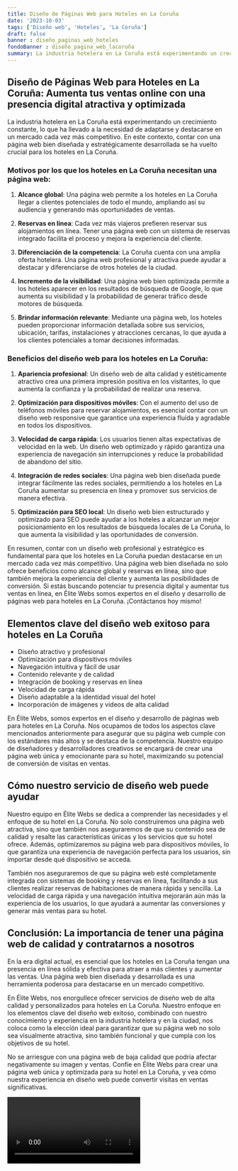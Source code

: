 ```yaml
---
title: Diseño de Páginas Web para Hoteles en La Coruña
date: '2023-10-03'
tags: ['Diseño web', 'Hoteles', 'La Coruña']
draft: false
banner : diseño_paginas_web_hoteles
fondoBanner : diseño_pagina_web_lacoruña
summary: La industria hotelera en La Coruña está experimentando un crecimiento constante, lo que ha llevado a la necesidad de adaptarse y destacarse en un mercado cada vez más competitivo. En este contexto, contar con una página web bien diseñada y estratégicamente desarrollada se ha vuelto crucial para los hoteles en La Coruña. 
---
```


## Diseño de Páginas Web para Hoteles en La Coruña: Aumenta tus ventas online con una presencia digital atractiva y optimizada

La industria hotelera en La Coruña está experimentando un crecimiento constante, lo que ha llevado a la necesidad de adaptarse y destacarse en un mercado cada vez más competitivo. En este contexto, contar con una página web bien diseñada y estratégicamente desarrollada se ha vuelto crucial para los hoteles en La Coruña. 

### Motivos por los que los hoteles en La Coruña necesitan una página web:

1. **Alcance global**: Una página web permite a los hoteles en La Coruña llegar a clientes potenciales de todo el mundo, ampliando así su audiencia y generando más oportunidades de ventas.

2. **Reservas en línea**: Cada vez más viajeros prefieren reservar sus alojamientos en línea. Tener una página web con un sistema de reservas integrado facilita el proceso y mejora la experiencia del cliente.

3. **Diferenciación de la competencia**: La Coruña cuenta con una amplia oferta hotelera. Una página web profesional y atractiva puede ayudar a destacar y diferenciarse de otros hoteles de la ciudad.

4. **Incremento de la visibilidad**: Una página web bien optimizada permite a los hoteles aparecer en los resultados de búsqueda de Google, lo que aumenta su visibilidad y la probabilidad de generar tráfico desde motores de búsqueda.

5. **Brindar información relevante**: Mediante una página web, los hoteles pueden proporcionar información detallada sobre sus servicios, ubicación, tarifas, instalaciones y atracciones cercanas, lo que ayuda a los clientes potenciales a tomar decisiones informadas.

### Beneficios del diseño web para los hoteles en La Coruña:

1. **Apariencia profesional**: Un diseño web de alta calidad y estéticamente atractivo crea una primera impresión positiva en los visitantes, lo que aumenta la confianza y la probabilidad de realizar una reserva.

2. **Optimización para dispositivos móviles**: Con el aumento del uso de teléfonos móviles para reservar alojamientos, es esencial contar con un diseño web responsive que garantice una experiencia fluida y agradable en todos los dispositivos.

3. **Velocidad de carga rápida**: Los usuarios tienen altas expectativas de velocidad en la web. Un diseño web optimizado y rápido garantiza una experiencia de navegación sin interrupciones y reduce la probabilidad de abandono del sitio.

4. **Integración de redes sociales**: Una página web bien diseñada puede integrar fácilmente las redes sociales, permitiendo a los hoteles en La Coruña aumentar su presencia en línea y promover sus servicios de manera efectiva.

5. **Optimización para SEO local**: Un diseño web bien estructurado y optimizado para SEO puede ayudar a los hoteles a alcanzar un mejor posicionamiento en los resultados de búsqueda locales de La Coruña, lo que aumenta la visibilidad y las oportunidades de conversión.

En resumen, contar con un diseño web profesional y estratégico es fundamental para que los hoteles en La Coruña puedan destacarse en un mercado cada vez más competitivo. Una página web bien diseñada no solo ofrece beneficios como alcance global y reservas en línea, sino que también mejora la experiencia del cliente y aumenta las posibilidades de conversión. Si estás buscando potenciar tu presencia digital y aumentar tus ventas en línea, en Élite Webs somos expertos en el diseño y desarrollo de páginas web para hoteles en La Coruña. ¡Contáctanos hoy mismo!

<GifSeo />

<Cta />

## Elementos clave del diseño web exitoso para hoteles en La Coruña
- Diseño atractivo y profesional
- Optimización para dispositivos móviles
- Navegación intuitiva y fácil de usar
- Contenido relevante y de calidad
- Integración de booking y reservas en línea
- Velocidad de carga rápida
- Diseño adaptable a la identidad visual del hotel
- Incorporación de imágenes y videos de alta calidad

En Élite Webs, somos expertos en el diseño y desarrollo de páginas web para hoteles en La Coruña. Nos ocupamos de todos los aspectos clave mencionados anteriormente para asegurar que su página web cumple con los estándares más altos y se destaca de la competencia. Nuestro equipo de diseñadores y desarrolladores creativos se encargará de crear una página web única y emocionante para su hotel, maximizando su potencial de conversión de visitas en ventas.

## Cómo nuestro servicio de diseño web puede ayudar
Nuestro equipo en Élite Webs se dedica a comprender las necesidades y el enfoque de su hotel en La Coruña. No solo construiremos una página web atractiva, sino que también nos aseguraremos de que su contenido sea de calidad y resalte las características únicas y los servicios que su hotel ofrece. Además, optimizaremos su página web para dispositivos móviles, lo que garantiza una experiencia de navegación perfecta para los usuarios, sin importar desde qué dispositivo se acceda.

También nos aseguraremos de que su página web esté completamente integrada con sistemas de booking y reservas en línea, facilitando a sus clientes realizar reservas de habitaciones de manera rápida y sencilla. La velocidad de carga rápida y una navegación intuitiva mejorarán aún más la experiencia de los usuarios, lo que ayudará a aumentar las conversiones y generar más ventas para su hotel.

## Conclusión: La importancia de tener una página web de calidad y contratarnos a nosotros
En la era digital actual, es esencial que los hoteles en La Coruña tengan una presencia en línea sólida y efectiva para atraer a más clientes y aumentar las ventas. Una página web bien diseñada y desarrollada es una herramienta poderosa para destacarse en un mercado competitivo.

En Élite Webs, nos enorgullece ofrecer servicios de diseño web de alta calidad y personalizados para hoteles en La Coruña. Nuestro enfoque en los elementos clave del diseño web exitoso, combinado con nuestro conocimiento y experiencia en la industria hotelera y en la ciudad, nos coloca como la elección ideal para garantizar que su página web no solo sea visualmente atractiva, sino también funcional y que cumpla con los objetivos de su hotel.

No se arriesgue con una página web de baja calidad que podría afectar negativamente su imagen y ventas. Confíe en Élite Webs para crear una página web única y optimizada para su hotel en La Coruña, y vea cómo nuestra experiencia en diseño web puede convertir visitas en ventas significativas.

<Video />

<CtaBot job='Hoteles' city='La Coruña'/>

<Gmaps query='La Coruña+españa+maps' />